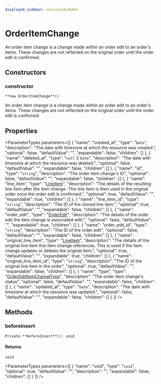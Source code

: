 ```yaml
---
displayed_sidebar: servicesSidebar
---
```



# OrderItemChange

An order item change is a change made within an order edit to an order's items. These changes are not reflected on the original order until the order edit is confirmed.

## Constructors

### constructor

`**new OrderItemChange**()`

An order item change is a change made within an order edit to an order's items. These changes are not reflected on the original order until the order edit is confirmed.

## Properties

<ParameterTypes parameters={[
  {
    "name": "created_at",
    "type": "`Date`",
    "description": "The date with timezone at which the resource was created.",
    "optional": false,
    "defaultValue": "",
    "expandable": false,
    "children": []
  },
  {
    "name": "deleted_at",
    "type": "``null`` \\| `Date`",
    "description": "The date with timezone at which the resource was deleted.",
    "optional": false,
    "defaultValue": "",
    "expandable": false,
    "children": []
  },
  {
    "name": "id",
    "type": "`string`",
    "description": "The order item change's ID",
    "optional": false,
    "defaultValue": "",
    "expandable": false,
    "children": []
  },
  {
    "name": "line_item",
    "type": "[LineItem](LineItem.mdx)",
    "description": "The details of the resulting line item after the item change. This line item is then used in the original order once the order edit is confirmed.",
    "optional": true,
    "defaultValue": "",
    "expandable": true,
    "children": []
  },
  {
    "name": "line_item_id",
    "type": "`string`",
    "description": "The ID of the cloned line item.",
    "optional": true,
    "defaultValue": "",
    "expandable": false,
    "children": []
  },
  {
    "name": "order_edit",
    "type": "[OrderEdit](OrderEdit.mdx)",
    "description": "The details of the order edit the item change is associated with.",
    "optional": false,
    "defaultValue": "",
    "expandable": true,
    "children": []
  },
  {
    "name": "order_edit_id",
    "type": "`string`",
    "description": "The ID of the order edit",
    "optional": false,
    "defaultValue": "",
    "expandable": false,
    "children": []
  },
  {
    "name": "original_line_item",
    "type": "[LineItem](LineItem.mdx)",
    "description": "The details of the original line item this item change references. This is used if the item change updates or deletes the original item.",
    "optional": true,
    "defaultValue": "",
    "expandable": true,
    "children": []
  },
  {
    "name": "original_line_item_id",
    "type": "`string`",
    "description": "The ID of the original line item in the order",
    "optional": true,
    "defaultValue": "",
    "expandable": false,
    "children": []
  },
  {
    "name": "type",
    "type": "[OrderEditItemChangeType](../enums/OrderEditItemChangeType.mdx)",
    "description": "The order item change's status",
    "optional": false,
    "defaultValue": "",
    "expandable": false,
    "children": []
  },
  {
    "name": "updated_at",
    "type": "`Date`",
    "description": "The date with timezone at which the resource was updated.",
    "optional": false,
    "defaultValue": "",
    "expandable": false,
    "children": []
  }
]} />

## Methods

### beforeInsert

`Private **beforeInsert**(): void`

#### Returns

`void`

<ParameterTypes parameters={[
  {
    "name": "void",
    "type": "`void`",
    "optional": true,
    "defaultValue": "",
    "description": "",
    "expandable": false,
    "children": []
  }
]} />
